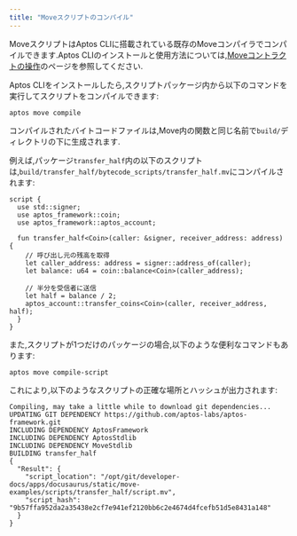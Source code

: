 ```yaml
---
title: "Moveスクリプトのコンパイル"
---
```






MoveスクリプトはAptos CLIに搭載されている既存のMoveコンパイラでコンパイルできます.Aptos CLIのインストールと使用方法については,[Moveコントラクトの操作](/ja/build/cli/working-with-move-contracts)のページを参照してください.

Aptos CLIをインストールしたら,スクリプトパッケージ内から以下のコマンドを実行してスクリプトをコンパイルできます:

```shellscript filename="Terminal"
aptos move compile
```

コンパイルされたバイトコードファイルは,Move内の関数と同じ名前で`build/`ディレクトリの下に生成されます.

例えば,パッケージ`transfer_half`内の以下のスクリプトは,`build/transfer_half/bytecode_scripts/transfer_half.mv`にコンパイルされます:

```move
script {
  use std::signer;
  use aptos_framework::coin;
  use aptos_framework::aptos_account;

  fun transfer_half<Coin>(caller: &signer, receiver_address: address) {
    // 呼び出し元の残高を取得
    let caller_address: address = signer::address_of(caller);
    let balance: u64 = coin::balance<Coin>(caller_address);

    // 半分を受信者に送信
    let half = balance / 2;
    aptos_account::transfer_coins<Coin>(caller, receiver_address, half);
  }
}
```

また,スクリプトが1つだけのパッケージの場合,以下のような便利なコマンドもあります:

```shellscript filename="Terminal"
aptos move compile-script
```

これにより,以下のようなスクリプトの正確な場所とハッシュが出力されます:

```shellscript filename="Terminal"
Compiling, may take a little while to download git dependencies...
UPDATING GIT DEPENDENCY https://github.com/aptos-labs/aptos-framework.git
INCLUDING DEPENDENCY AptosFramework
INCLUDING DEPENDENCY AptosStdlib
INCLUDING DEPENDENCY MoveStdlib
BUILDING transfer_half
{
  "Result": {
    "script_location": "/opt/git/developer-docs/apps/docusaurus/static/move-examples/scripts/transfer_half/script.mv",
    "script_hash": "9b57ffa952da2a35438e2cf7e941ef2120bb6c2e4674d4fcefb51d5e8431a148"
  }
}
```
